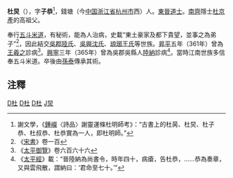 '''杜炅'''（{{bd|?||?||}}），字'''子恭'''<ref>謝文學，《[[鍾嶸|鍾嶸]]〈詩品〉謝靈運條杜明師考》：“古書上的杜昺、杜炅、杜子恭、杜叔恭、杜恭實為一人，即杜明師。”</ref>，錢塘（今[[中国|中国]][[浙江省|浙江省]][[杭州市|杭州市]]西）人。[[東晉|東晉]][[道士|道士]]。[[南齊|南齊]]隱士[[杜京產|杜京產]]的高祖父。

奉行[[五斗米道|五斗米道]]，有秘術，能為人治病，史載“東土豪家及都下貴望，並事之為弟子”<ref>《[[宋書|宋書]]》卷一百</ref>，因此結交[[吳郡陸氏|吳郡陸氏]]、[[吳興沈氏|吳興沈氏]]、[[琅琊王氏|琅琊王氏]]等世族。[[昇平|昇平]]五年（361年）曾為[[王羲之|王羲之]]診病<ref>《[[太平御覽|太平御覽]]》卷六百六十六</ref>。[[興寧__(晋哀帝)|興寧]]三年（365年）曾為吳郡吳縣人[[陸納|陸納]]診病<ref>《[[太平經|太平經]]》載：“晉陸納為尚書令，時年四十，病瘡，告杜恭，……恭為奏章，又與雲飛散，謂納曰：‘君命至七十。’”</ref>。當時江南世族多信奉五斗米道。卒後由[[孙泰_(东晋)|孫泰]]傳承其術。

==注釋==
<div class="references-small">
<references />
</div>

[[Category:杭州人|D杜]]
[[Category:晉朝道士|D杜]]
[[Category:中国人物神|D杜]]
[[Category:杜姓|J炅]]